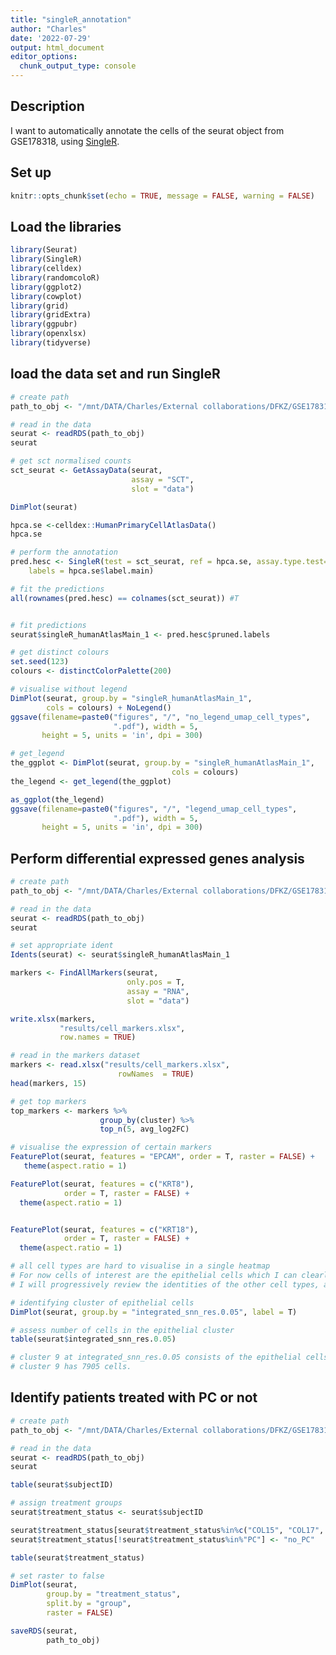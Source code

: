 ```yaml
---
title: "singleR_annotation"
author: "Charles"
date: '2022-07-29'
output: html_document
editor_options: 
  chunk_output_type: console
---
```


## Description

I want to automatically annotate the cells of the seurat object from GSE178318, using [SingleR](https://bioconductor.org/packages/release/bioc/vignettes/SingleR/inst/doc/SingleR.html).

## Set up

```r
knitr::opts_chunk$set(echo = TRUE, message = FALSE, warning = FALSE)
```

## Load the libraries

```r
library(Seurat)
library(SingleR)
library(celldex)
library(randomcoloR)
library(ggplot2)
library(cowplot)
library(grid)
library(gridExtra) 
library(ggpubr)
library(openxlsx)
library(tidyverse)
```

## load the data set and run SingleR

```r
# create path
path_to_obj <- "/mnt/DATA/Charles/External collaborations/DFKZ/GSE178318/QC_clustering_DEA/objects/integrated_and_clustered.rds"

# read in the data
seurat <- readRDS(path_to_obj)
seurat

# get sct normalised counts
sct_seurat <- GetAssayData(seurat,
                           assay = "SCT",
                           slot = "data")

DimPlot(seurat)

hpca.se <-celldex::HumanPrimaryCellAtlasData()
hpca.se

# perform the annotation
pred.hesc <- SingleR(test = sct_seurat, ref = hpca.se, assay.type.test=1,
    labels = hpca.se$label.main)

# fit the predictions
all(rownames(pred.hesc) == colnames(sct_seurat)) #T


# fit predictions
seurat$singleR_humanAtlasMain_1 <- pred.hesc$pruned.labels

# get distinct colours
set.seed(123)
colours <- distinctColorPalette(200)

# visualise without legend
DimPlot(seurat, group.by = "singleR_humanAtlasMain_1",
        cols = colours) + NoLegend()
ggsave(filename=paste0("figures", "/", "no_legend_umap_cell_types",
                       ".pdf"), width = 5, 
       height = 5, units = 'in', dpi = 300)

# get_legend
the_ggplot <- DimPlot(seurat, group.by = "singleR_humanAtlasMain_1",
                                    cols = colours) 
the_legend <- get_legend(the_ggplot)

as_ggplot(the_legend)
ggsave(filename=paste0("figures", "/", "legend_umap_cell_types",
                       ".pdf"), width = 5, 
       height = 5, units = 'in', dpi = 300)
```

## Perform differential expressed genes analysis

```r
# create path
path_to_obj <- "/mnt/DATA/Charles/External collaborations/DFKZ/GSE178318/QC_clustering_DEA/objects/integrated_and_clustered.rds"

# read in the data
seurat <- readRDS(path_to_obj)
seurat

# set appropriate ident
Idents(seurat) <- seurat$singleR_humanAtlasMain_1

markers <- FindAllMarkers(seurat,
                          only.pos = T,
                          assay = "RNA",
                          slot = "data")

write.xlsx(markers,
           "results/cell_markers.xlsx",
           row.names = TRUE)

# read in the markers dataset
markers <- read.xlsx("results/cell_markers.xlsx",
                        rowNames  = TRUE)
head(markers, 15)

# get top markers
top_markers <- markers %>% 
                    group_by(cluster) %>%
                    top_n(5, avg_log2FC)

# visualise the expression of certain markers
FeaturePlot(seurat, features = "EPCAM", order = T, raster = FALSE) +
   theme(aspect.ratio = 1)

FeaturePlot(seurat, features = c("KRT8"), 
            order = T, raster = FALSE) +
  theme(aspect.ratio = 1)


FeaturePlot(seurat, features = c("KRT18"), 
            order = T, raster = FALSE) +
  theme(aspect.ratio = 1)

# all cell types are hard to visualise in a single heatmap
# For now cells of interest are the epithelial cells which I can clearly identify
# I will progressively review the identities of the other cell types, as proposed by the singleR algorithm

# identifying cluster of epithelial cells
DimPlot(seurat, group.by = "integrated_snn_res.0.05", label = T)

# assess number of cells in the epithelial cluster
table(seurat$integrated_snn_res.0.05) 

# cluster 9 at integrated_snn_res.0.05 consists of the epithelial cells 
# cluster 9 has 7905 cells.
```

## Identify patients treated with PC or not

```r
# create path
path_to_obj <- "/mnt/DATA/Charles/External collaborations/DFKZ/GSE178318/QC_clustering_DEA/objects/integrated_and_clustered.rds"

# read in the data
seurat <- readRDS(path_to_obj)
seurat

table(seurat$subjectID)

# assign treatment groups
seurat$treatment_status <- seurat$subjectID

seurat$treatment_status[seurat$treatment_status%in%c("COL15", "COL17", "COL18")] <- "PC"
seurat$treatment_status[!seurat$treatment_status%in%"PC"] <- "no_PC"

table(seurat$treatment_status)

# set raster to false
DimPlot(seurat,
        group.by = "treatment_status", 
        split.by = "group",
        raster = FALSE)

saveRDS(seurat, 
        path_to_obj)
```